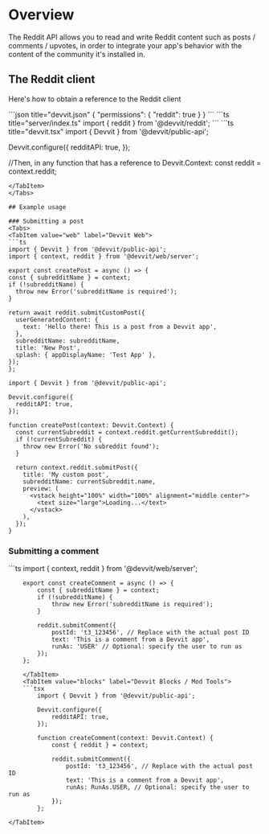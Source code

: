 
# Overview

The Reddit API allows you to read and write Reddit content such as posts / comments / upvotes, in order to integrate your app's behavior with the content of the community it's installed in.

## The Reddit client

Here's how to obtain a reference to the Reddit client

<Tabs>
  <TabItem value="web" label="Devvit Web">
  ```json title="devvit.json"
  {
    "permissions": {
      "reddit": true
    }
  }
  ```
  ```ts title="server/index.ts"
  import { reddit } from '@devvit/reddit';
  ```
  </TabItem>
  <TabItem value="blocks" label="Devvit Blocks / Mod Tools">
  ```ts title="devvit.tsx"
  import { Devvit } from '@devvit/public-api';
  
  Devvit.configure({
    redditAPI: true,
  });

  //Then, in any function that has a reference to Devvit.Context:
  const reddit = context.reddit;
  ```
  </TabItem>
</Tabs>

## Example usage

### Submitting a post
<Tabs>
  <TabItem value="web" label="Devvit Web">
  ```ts
import { Devvit } from '@devvit/public-api';
import { context, reddit } from '@devvit/web/server';

export const createPost = async () => {
  const { subredditName } = context;
  if (!subredditName) {
    throw new Error('subredditName is required');
  }

  return await reddit.submitCustomPost({
    userGeneratedContent: {
      text: 'Hello there! This is a post from a Devvit app',
    },
    subredditName: subredditName,
    title: 'New Post',
    splash: { appDisplayName: 'Test App' },
  });
};
  ```
</TabItem>
  <TabItem value="blocks" label="Devvit Blocks / Mod Tools">

```tsx
import { Devvit } from '@devvit/public-api';

Devvit.configure({
  redditAPI: true,
});

function createPost(context: Devvit.Context) {
  const currentSubreddit = context.reddit.getCurrentSubreddit();
  if (!currentSubreddit) {
    throw new Error('No subreddit found');
  }

  return context.reddit.submitPost({
    title: 'My custom post',
    subredditName: currentSubreddit.name,
    preview: (
      <vstack height="100%" width="100%" alignment="middle center">
        <text size="large">Loading...</text>
      </vstack>
    ),
  });
}
```
</TabItem>
</Tabs>

### Submitting a comment

<Tabs>
    <TabItem value="web" label="Devvit Web">
    ```ts
        import { context, reddit } from '@devvit/web/server';

        export const createComment = async () => {
            const { subredditName } = context;
            if (!subredditName) {
                throw new Error('subredditName is required');
            }

            reddit.submitComment({
                postId: 't3_123456', // Replace with the actual post ID
                text: 'This is a comment from a Devvit app',
                runAs: 'USER' // Optional: specify the user to run as
            });
        };
```
    </TabItem>
    <TabItem value="blocks" label="Devvit Blocks / Mod Tools">
    ```tsx
        import { Devvit } from '@devvit/public-api';

        Devvit.configure({
            redditAPI: true,
        });

        function createComment(context: Devvit.Context) {
            const { reddit } = context;

            reddit.submitComment({
                postId: 't3_123456', // Replace with the actual post ID
                text: 'This is a comment from a Devvit app',
                runAs: RunAs.USER, // Optional: specify the user to run as
            });
        };
```
    </TabItem>
</Tabs>

